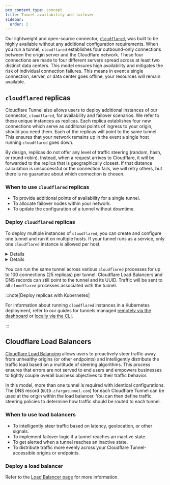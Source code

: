 ```yaml
---
pcx_content_type: concept
title: Tunnel availability and failover
sidebar:
  order: 2
---
```



Our lightweight and open-source connector, [`cloudflared`](https://github.com/cloudflare/cloudflared), was built to be highly available without any additional configuration requirements. When you run a tunnel, `cloudflared` establishes four outbound-only connections between the origin server and the Cloudflare network. These four connections are made to four different servers spread across at least two distinct data centers. This model ensures high availability and mitigates the risk of individual connection failures. This means in event a single connection, server, or data center goes offline, your resources will remain available.

## `cloudflared` replicas

Cloudflare Tunnel also allows users to deploy additional instances of our connector, `cloudflared`, for availability and failover scenarios. We refer to these unique instances as replicas. Each replica establishes four new connections which serve as additional points of ingress to your origin, should you need them. Each of the replicas will point to the same tunnel. This ensures that your network remains up in the event a single host running `cloudflared` goes down.

By design, replicas do not offer any level of traffic steering (random, hash, or round-robin). Instead, when a request arrives to Cloudflare, it will be forwarded to the replica that is geographically closest. If that distance calculation is unsuccessful or the connection fails, we will retry others, but there is no guarantee about which connection is chosen.

### When to use `cloudflared` replicas

- To provide additional points of availability for a single tunnel.
- To allocate failover nodes within your network.
- To update the configuration of a tunnel without downtime.

### Deploy `cloudflared` replicas

To deploy multiple instances of `cloudflared`, you can create and configure one tunnel and run it on multiple hosts. If your tunnel runs as a service, only one `cloudflared` instance is allowed per host.

<Details header="Via the dashboard">

1. To create a remotely-managed tunnel, follow the [dashboard setup guide](/cloudflare-one/connections/connect-networks/get-started/create-remote-tunnel/).
2. On the **Tunnels** page, select your newly created tunnel. The **Connectors** section shows all of the `cloudflared` instances for that tunnel.
3. Select **Configure**.
4. Select the operating system of the host where you want to deploy a replica.
5. Copy the installation command and run it on the host.

The new replica will appear on the **Connectors** list for the tunnel.

</Details>

<Details header="Via the command line">

1. To create a locally-managed tunnel, complete Steps 1 through 5 in the [CLI setup guide](/cloudflare-one/connections/connect-networks/get-started/create-local-tunnel/).

2. Next, run your newly created tunnel.

   ```sh
   cloudflared tunnel run <NAME>
   ```

   This will start a `cloudflared` instance and generate a unique `connector_id`.

3. In a separate window or on another host, run the same command again:

   ```sh
   cloudflared tunnel run <NAME>
   ```

   This will initialize another `cloudflared` instance and generate another `connector_id`.

4. Next, run `tunnel info` to show each `cloudflared` instance running your tunnel:

   ```sh
   cloudflared tunnel info <NAME>
   ```

This will output your tunnel UUID as well as two Connector IDs, one for each `cloudflared` process running your tunnel. With this command, you can also see that your tunnel is now being served by eight connections.

</Details>

You can run the same tunnel across various `cloudflared` processes for up to 100 connections (25 replicas) per tunnel. Cloudflare Load Balancers and DNS records can still point to the tunnel and its UUID. Traffic will be sent to all `cloudflared` processes associated with the tunnel.

:::note[Deploy replicas with Kubernetes]

For information about running `cloudflared` instances in a Kubernetes deployment, refer to our guides for tunnels managed [remotely via the dashboard](/cloudflare-one/connections/connect-networks/deploy-tunnels/deployment-guides/kubernetes/) or [locally via the CLI](/cloudflare-one/tutorials/many-cfd-one-tunnel/).

:::

## Cloudflare Load Balancers

[Cloudflare Load Balancing](/load-balancing/) allows users to proactively steer traffic away from unhealthy origins (or other <GlossaryTooltip term="endpoint" link="/glossary/?term=endpoint">endpoints</GlossaryTooltip>) and intelligently distribute the traffic load based on a multitude of steering algorithms. This process ensures that errors are not served to end users and empowers businesses to tightly couple overall business objectives to their traffic behavior.

In this model, more than one tunnel is required with identical configurations. The DNS record (`UUID.cfargotunnel.com`) for each Cloudflare Tunnel can be used at the origin within the load balancer. You can then define traffic steering policies to determine how traffic should be routed to each tunnel.

### When to use load balancers

- To intelligently steer traffic based on latency, geolocation, or other signals.
- To implement failover logic if a tunnel reaches an inactive state.
- To get alerted when a tunnel reaches an inactive state.
- To distribute traffic more evenly across your Cloudflare Tunnel-accessible origins or endpoints.

### Deploy a load balancer

Refer to the [Load Balancer page](/cloudflare-one/connections/connect-networks/routing-to-tunnel/lb/) for more information.
